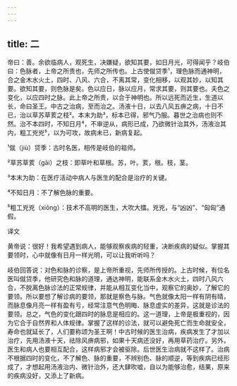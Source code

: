 ```yaml
---
---
---
```

title: 二
---




帝曰：善。余欲临病人，观死生，决嫌疑，欲知其要，如日月光，可得闻乎？岐伯曰：色脉者，上帝之所贵也，先师之所传也。上古使僦贷季¹，理色脉而通神明，合之金木水火土，四时、八风、六合，不离其常，变化相移，以观其妙，以知其要。欲知其要，则色脉是矣。色以应日，脉以应月，常求其要，则其要也。夫色之变化，以应四时之脉。此上帝之所贵，以合于神明也。所以远死而近生，生道以长，命曰圣王。中古之治病，至而治之。汤液十日，以去八风五痹之病，十日不已，治以草苏草荄之枝²。本末为助³，标本已得，邪气乃服。暮世之治病也则不然。治不本四时，不知日月⁴，不审逆从，病形已成，乃欲微针治其外，汤液治其内，粗工兇兇⁵，以为可攻，故病未已，新病复起。

¹僦（jiù）贷季：古时名医，相传是岐伯的祖师。

²草苏草荄（ɡāi）之枝：即草叶和草根。苏，叶。荄，根。枝，茎。

³本末为助：在医疗活动中病人与医生的配合是治疗的关键。

⁴不知日月：不了解色脉的重要。

⁵粗工兇兇（xiōnɡ）：技术不高明的医生，大吹大擂。兇兇，与“凶凶”、“匈匈”通假。

译文

黄帝说：很好！我希望遇到病人，能够观察疾病的轻重，决断疾病的疑似。掌握其要领时，心中就像有日月一样光明，可以让我听听吗？

岐伯回答说：对色和脉的诊察，是上帝所重视，先师所传授的。上古时候，有位名医叫僦贷季，他研究色和脉的道理，通达神明，能联系金木水火土，四时八风六合，不脱离色脉诊法的正常规律，并能从相互变化当中，观察它的奥妙，了解它的要领。所以要想了解诊病的要领，那就是察色与脉。气色就像太阳一样有阴有晴，而脉息像月亮一样有盈有亏，经常注意气色明晦、脉息虚实的差异，这就是诊法的要领。总之，气色的变化跟四时的脉息是相应的。这一道理，上帝是极重视的，因为它合于自然界和人体规律。掌握了这样的诊法，就可以避免死亡而生命就安全，寿命也就延长了，人们要称颂为圣王啊！中古时候的医生治病，疾病发生了才加以治疗，先用汤液十天，祛除风痹病邪，如果十天病还没好，再用草药治疗。另外，医生和病人也要相互配合，这样病邪才会被驱除。后世医生治病就不这样了。治病不根据四时的变化，不了解色、脉的重要，不辨别色、脉的顺逆，等到疾病已经形成了，才想起用汤液治内、微针治外，还大肆吹嘘，自以为能够治愈，结果，原来的疾病没好，又添上了新病。